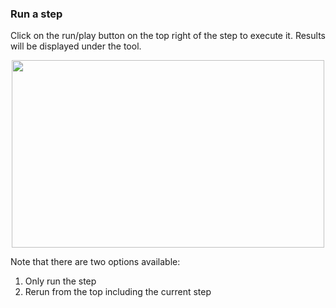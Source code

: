 ### Run a step

Click on the run/play button on the top right of the step to execute it.
Results will be displayed under the tool.

<p align="center">
<img width="500" height="300" align="center" src="/images/build-custom-tools/tool-step/run-a-step.png" />
</p>

Note that there are two options available:
1. Only run the step
2. Rerun from the top including the current step

